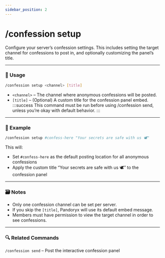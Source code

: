 ```yaml
---
sidebar_position: 2
---
```


# /confession setup

Configure your server’s confession settings. This includes setting the target channel for confessions to post in, and optionally customizing the panel’s title.

<hr className="md-divider-gradient" />

### 💬 Usage
```bash
/confession setup <channel> [title]
```
- `<channel>` – The channel where anonymous confessions will be posted.
- `[title]` – (Optional) A custom title for the confession panel embed.
:::success
This command must be run before using /confession send, unless you’re okay with default behavior.
:::

<hr className="md-divider-gradient" />

### 📌 Example
```bash
/confession setup #confess-here "Your secrets are safe with us 🕊️"
```
This will:
- Set `#confess-here` as the default posting location for all anonymous confessions
- Apply the custom title “Your secrets are safe with us 🕊️” to the confession panel

<hr className="md-divider-gradient" />

### 🗃️ Notes
- Only one confession channel can be set per server.
- If you skip the `[title]`, Pandoryx will use its default embed message.
- Members must have permission to view the target channel in order to see confessions.

<hr className="md-divider-gradient" />

### 🔍 Related Commands
`/confession send` – Post the interactive confession panel